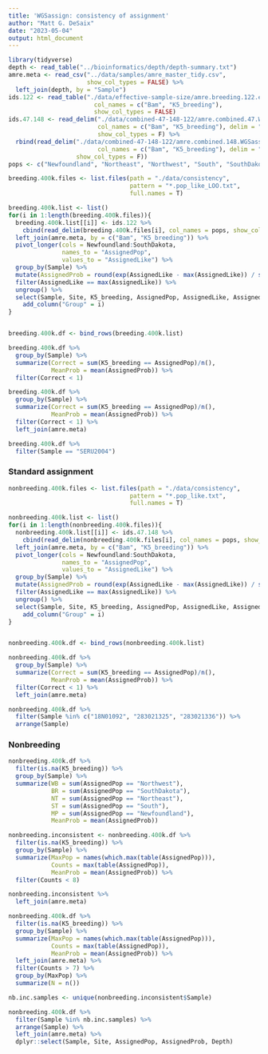 ```yaml
---
title: 'WGSassign: consistency of assignment'
author: "Matt G. DeSaix"
date: "2023-05-04"
output: html_document
---
```



```r
library(tidyverse)
depth <- read_table("../bioinformatics/depth/depth-summary.txt")
amre.meta <- read_csv("../data/samples/amre_master_tidy.csv",
                      show_col_types = FALSE) %>%
  left_join(depth, by = "Sample")
ids.122 <- read_table("./data/effective-sample-size/amre.breeding.122.equal_effective.WGSassign_IDs.txt",
                        col_names = c("Bam", "K5_breeding"),
                        show_col_types = FALSE)
ids.47.148 <- read_delim("./data/combined-47-148-122/amre.combined.47.WGSassignIDs.txt",
                         col_names = c("Bam", "K5_breeding"), delim = "\t",
                         show_col_types = F) %>%
  rbind(read_delim("./data/combined-47-148-122/amre.combined.148.WGSassignIDs.txt",
                         col_names = c("Bam", "K5_breeding"), delim = "\t",
                   show_col_types = F))
pops <- c("Newfoundland", "Northeast", "Northwest", "South", "SouthDakota")
```



```r
breeding.400k.files <- list.files(path = "./data/consistency",
                                  pattern = "*.pop_like_LOO.txt",
                                  full.names = T)

breeding.400k.list <- list()
for(i in 1:length(breeding.400k.files)){
  breeding.400k.list[[i]] <- ids.122 %>%
    cbind(read_delim(breeding.400k.files[i], col_names = pops, show_col_types = F)) %>%
  left_join(amre.meta, by = c("Bam", "K5_breeding")) %>%
  pivot_longer(cols = Newfoundland:SouthDakota,
               names_to = "AssignedPop",
               values_to = "AssignedLike") %>%
  group_by(Sample) %>%
  mutate(AssignedProb = round(exp(AssignedLike - max(AssignedLike)) / sum(exp(AssignedLike - max(AssignedLike))),2 )) %>%
  filter(AssignedLike == max(AssignedLike)) %>%
  ungroup() %>%
  select(Sample, Site, K5_breeding, AssignedPop, AssignedLike, AssignedProb) %>%
    add_column("Group" = i)
}


breeding.400k.df <- bind_rows(breeding.400k.list)
```


```r
breeding.400k.df %>%
  group_by(Sample) %>%
  summarize(Correct = sum(K5_breeding == AssignedPop)/n(),
            MeanProb = mean(AssignedProb)) %>%
  filter(Correct < 1)
```



```r
breeding.400k.df %>%
  group_by(Sample) %>%
  summarize(Correct = sum(K5_breeding == AssignedPop)/n(),
            MeanProb = mean(AssignedProb)) %>%
  filter(Correct < 1) %>%
  left_join(amre.meta)
```


```r
breeding.400k.df %>%
  filter(Sample == "SERU2004")
```


### Standard assignment

```r
nonbreeding.400k.files <- list.files(path = "./data/consistency",
                                  pattern = "*.pop_like.txt",
                                  full.names = T)

nonbreeding.400k.list <- list()
for(i in 1:length(nonbreeding.400k.files)){
  nonbreeding.400k.list[[i]] <- ids.47.148 %>%
    cbind(read_delim(nonbreeding.400k.files[i], col_names = pops, show_col_types = F)) %>%
  left_join(amre.meta, by = c("Bam", "K5_breeding")) %>%
  pivot_longer(cols = Newfoundland:SouthDakota,
               names_to = "AssignedPop",
               values_to = "AssignedLike") %>%
  group_by(Sample) %>%
  mutate(AssignedProb = round(exp(AssignedLike - max(AssignedLike)) / sum(exp(AssignedLike - max(AssignedLike))),2 )) %>%
  filter(AssignedLike == max(AssignedLike)) %>%
  ungroup() %>%
  select(Sample, Site, K5_breeding, AssignedPop, AssignedLike, AssignedProb) %>%
    add_column("Group" = i)
}


nonbreeding.400k.df <- bind_rows(nonbreeding.400k.list)
```



```r
nonbreeding.400k.df %>%
  group_by(Sample) %>%
  summarize(Correct = sum(K5_breeding == AssignedPop)/n(),
            MeanProb = mean(AssignedProb)) %>%
  filter(Correct < 1) %>%
  left_join(amre.meta)
```


```r
nonbreeding.400k.df %>%
  filter(Sample %in% c("18N01092", "283021325", "283021336")) %>%
  arrange(Sample)
```

### Nonbreeding


```r
nonbreeding.400k.df %>%
  filter(is.na(K5_breeding)) %>%
  group_by(Sample) %>%
  summarize(WB = sum(AssignedPop == "Northwest"),
            BR = sum(AssignedPop == "SouthDakota"),
            NT = sum(AssignedPop == "Northeast"),
            ST = sum(AssignedPop == "South"),
            MP = sum(AssignedPop == "Newfoundland"),
            MeanProb = mean(AssignedProb))

```

```r
nonbreeding.inconsistent <- nonbreeding.400k.df %>%
  filter(is.na(K5_breeding)) %>%
  group_by(Sample) %>%
  summarize(MaxPop = names(which.max(table(AssignedPop))),
            Counts = max(table(AssignedPop)),
            MeanProb = mean(AssignedProb)) %>%
  filter(Counts < 8)

nonbreeding.inconsistent %>%
  left_join(amre.meta)
```

```r
nonbreeding.400k.df %>%
  filter(is.na(K5_breeding)) %>%
  group_by(Sample) %>%
  summarize(MaxPop = names(which.max(table(AssignedPop))),
            Counts = max(table(AssignedPop)),
            MeanProb = mean(AssignedProb)) %>%
  left_join(amre.meta) %>%
  filter(Counts > 7) %>%
  group_by(MaxPop) %>%
  summarize(N = n())
```


```r
nb.inc.samples <- unique(nonbreeding.inconsistent$Sample)

nonbreeding.400k.df %>%
  filter(Sample %in% nb.inc.samples) %>%
  arrange(Sample) %>%
  left_join(amre.meta) %>%
  dplyr::select(Sample, Site, AssignedPop, AssignedProb, Depth)
```











